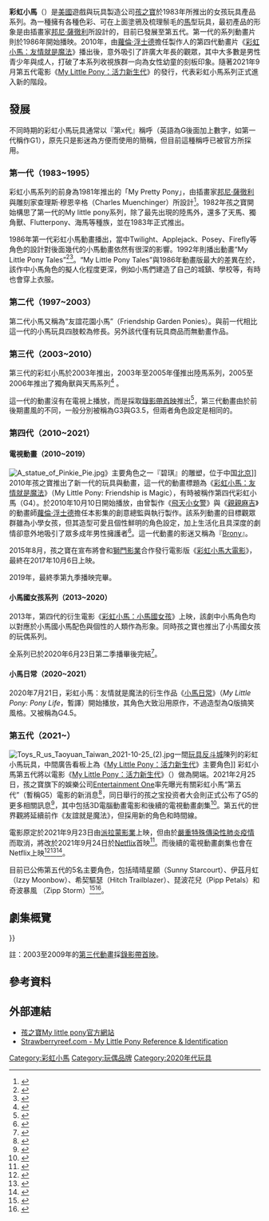 {{expand English|My Little Pony|date=2017年9月}}
{{noteTA
|G1=Show
|G2=MLP
|G3=Movie
|G4=Cartoon
}}
{{About|由[[孩之寶|孩之寶]]所创彩虹小馬系列综述|2010年播出的電視影集|彩虹小馬：友情就是魔法|2017年上映、基於本產品的電影|彩虹小馬大電影}}

'''彩虹小馬'''（{{lang-en|''My Little Pony''}}）是[[美國|美國]]遊戲與玩具製造公司[[孩之寶|孩之寶]]於1983年所推出的女孩玩具產品系列。為一種擁有各種色彩、可在上面塗鴉及梳理鬃毛的[[馬|馬]]型玩具，最初產品的形象是由插畫家[[邦尼·薩徹利|邦尼·薩徹利]]所設計的，目前已發展至第五代。第一代的系列動畫片則於1986年開始播映。2010年，由[[蘿倫·浮士德|蘿倫·浮士德]]擔任製作人的第四代動畫片《[[彩虹小馬：友情就是魔法|彩虹小馬：友情就是魔法]]》播出後，意外吸引了許廣大年長的觀眾，其中大多數是男性青少年與成人，打破了本系列收視族群一向為女性幼童的刻板印象。隨著2021年9月第五代電影《[[My_Little_Pony：活力新生代|My Little Pony：活力新生代]]》的發行，代表彩虹小馬系列正式進入新的階段。

==發展==
不同時期的彩虹小馬玩具通常以『第x代』稱呼（英語為G後面加上數字，如第一代稱作G1），原先只是影迷為方便而使用的簡稱，但目前這種稱呼已被官方所採用。

===第一代（1983~1995）===
{{main|彩虹小馬 (1986年動畫)|My Little Pony Tales}}
彩虹小馬系列的前身為1981年推出的「My Pretty Pony」，由插畫家[[邦尼·薩徹利|邦尼·薩徹利]]與雕刻家查理斯·穆恩辛格（Charles Muenchinger）所設計<ref>{{cite web|url=http://www.hasbro.com/mylittlepony/en_US/parents/through-the-years.cfm|archiveurl=https://web.archive.org/web/20121114085112/http://www.hasbro.com/mylittlepony/en_US/parents/through-the-years.cfm|title=My Little Pony History|author=Hasbro|archivedate=November 14, 2012|date=2012|accessdate=May 20, 2015}}</ref>。1982年孩之寶開始構思了第一代的My little pony系列，除了最先出現的陸馬外，還多了天馬、獨角獸、Flutterpony、海馬等種族，並在1983年正式推出。

1986年第一代彩虹小馬動畫播出，當中Twilight、Applejack、Posey、Firefly等角色的設計對後面幾代的小馬動畫依然有很深的影響。1992年則播出動畫“My Little Pony Tales”<ref>{{cite book|last= Hayes |first= Summer | last2= Shriner| first2= Kimberly |title= The My Little Pony G1 Collector's Inventory |url= http://books.google.com/books?id=Zcc5nh6XrbMC |publisher= Priced Nostalgia Press |year= 2008 |isbn= 978-0-9786063-1-2}}</ref><ref>{{Cite book | first = Hal | last = Erickson | isbn = 0-7864-2256-4 | publisher = McFarlene & Co | pages = 575–576 |year = 2005 | title = Television Cartoon Shows: An Illustrated Encyclopedia, 1949 -2003, The Shows M-Z  }}</ref>。“My Little Pony Tales”與1986年動畫版最大的差異在於，該作中小馬角色的擬人化程度更深，例如小馬們建造了自己的城鎮、學校等，有時也會穿上衣服。

===第二代（1997~2003）===
第二代小馬又稱為“友誼花園小馬”（Friendship Garden Ponies）。與前一代相比這一代的小馬玩具四肢較為修長。另外該代僅有玩具商品而無動畫作品。

===第三代（2003~2010）===
{{main|彩虹小馬 (2000年代動畫)}}
第三代的彩虹小馬於2003年推出，2003年至2005年僅推出陸馬系列，2005至2006年推出了獨角獸與天馬系列<ref>{{cite news|title=Hasbro Revamps My Little Pony to Draw Younger Girls|url=http://www.highbeam.com/doc/1G1-105890012.html|accessdate=9 August 2014|work=Marketing Week|date=10 July 2003|archive-url=https://web.archive.org/web/20140921103319/http://www.highbeam.com/doc/1G1-105890012.html|archive-date=2014-09-21|dead-url=yes}}</ref>
。

這一代的動畫沒有在電視上播放，而是採取[[錄影帶首映|錄影帶首映]]推出<ref>{{Cite web |url=http://tvtropes.org/pmwiki/pmwiki.php/WesternAnimation/MyLittlePonyG3 |title=My little pony g3  |access-date=2015-09-09 |archive-date=2022-05-31 |archive-url=https://web.archive.org/web/20220531000806/https://tvtropes.org/pmwiki/pmwiki.php/WesternAnimation/MyLittlePonyG3 }}</ref>，第三代動畫由於前後期畫風的不同，一般分別被稱為G3與G3.5，但兩者角色設定是相同的。

===第四代（2010~2021）===
====電視動畫（2010~2019）====
{{main|彩虹小馬：友情就是魔法|彩虹小馬大電影}}
[[File:A_statue_of_Pinkie_Pie.jpg|thumb]]》主要角色之一『碧琪』的雕塑，位于中国[[北京|北京]]]]
2010年孩之寶推出了新一代的玩具與動畫，這一代的動畫標題為《[[彩虹小馬：友情就是魔法|彩虹小馬：友情就是魔法]]》（My Little Pony: Friendship is Magic），有時被稱作第四代彩虹小馬（G4）。於2010年10月10日開始播放，由曾製作《[[飛天小女警|飛天小女警]]》與《[[親親麻吉|親親麻吉]]》的動畫師[[蘿倫·浮士德|蘿倫·浮士德]]擔任本影集的創意總監與執行製作。該系列動畫的目標觀眾群雖為小學女孩，但其造型可愛且個性鮮明的角色設定，加上生活化且具深度的劇情卻意外地吸引了眾多成年男性擁護者<ref>{{Cite web |url=http://wondercolt.com/about/story |title=歐美都在瘋迷彩虹小馬！一看成癮狂熱現象 |access-date=2015-09-09 |archive-date=2021-06-22 |archive-url=https://web.archive.org/web/20210622033524/https://wondercolt.com/about/story }}</ref>。這一代動畫的影迷又稱為『[[Brony|Brony]]』。

2015年8月，孩之寶在宣布將會和[[獅門影業|獅門影業]]合作發行電影版《[[彩虹小馬大電影|彩虹小馬大電影]]》，最終在2017年10月6日上映。

2019年，最終季第九季播映完畢。

====小馬國女孩系列（2013~2020）====
{{main|彩虹小馬：小馬國女孩系列}}
2013年，第四代的衍生電影《[[彩虹小馬：小馬國女孩|彩虹小馬：小馬國女孩]]》上映，該劇中小馬角色均以對應於小馬國小馬配色與個性的人類作為形象。同時孩之寶也推出了小馬國女孩的玩偶系列。

全系列已於2020年6月23日第二季播畢後完結<ref>{{cite web|author=Sethisto|url=https://www.equestriadaily.com/2019/05/equestria-girls-possibly-coming-to-end.html|title=Equestria Girls Possibly Coming to an End As Well - DHX No Longer Producing It|website=[[Equestria_Daily|Equestria Daily]]|date=2019-05-24|access-date=2021-04-30|archive-date=2021-04-30|archive-url=https://web.archive.org/web/20210430231848/https://www.equestriadaily.com/2019/05/equestria-girls-possibly-coming-to-end.html|dead-url=no}}</ref>。

====小馬日常（2020~2021）====
2020年7月21日，彩虹小馬：友情就是魔法的衍生作品《[[彩虹小馬：小馬日常|小馬日常]]》（''My Little Pony: Pony Life''，暫譯）開始播放，其角色大致沿用原作，不過造型為Q版搞笑風格。又被稱為G4.5。

=== 第五代（2021~）===
{{main|My Little Pony：活力新生代}}
[[File:Toys_R_us_Taoyuan_Taiwan_2021-10-25_(2).jpg|thumb]]一間[[玩具反斗城|玩具反斗城]]陳列的彩虹小馬玩具，中間廣告看板上為《[[My_Little_Pony：活力新生代|My Little Pony：活力新生代]]》主要角色]]
彩虹小馬第五代將以電影《[[My_Little_Pony：活力新生代|My Little Pony：活力新生代]]》（{{lang-en|My Little Pony: A New Generation}}）做為開端。2021年2月25日，孩之寶旗下的娛樂公司[[娛樂一體|Entertainment One]]率先曝光有關彩虹小馬“第五代”（暫稱G5）電影的新消息<ref>{{cite web |title=Entertainment One 公布 G5 大电影部分详情 |url=https://www.equestriacn.com/2021/02/more-details-about-mlp-g5-movie-revealed-by-entertainment-tonight.html |website=Equestria CN |accessdate=2021-03-01 |archive-date=2022-01-06 |archive-url=https://web.archive.org/web/20220106074352/https://www.equestriacn.com/2021/02/more-details-about-mlp-g5-movie-revealed-by-entertainment-tonight.html }}</ref>，同日舉行的孩之宝投资者大会則正式公布了G5的更多相關訊息<ref>{{cite web |title=孩之宝投资者大会公布小马 G5 电影新资讯（状态更新） |url=https://www.equestriacn.com/2021/02/hasbro-invesor-conference-revealed-some-new-information-of-g5-pony.html#prettyPhoto |website=Equestria CN |accessdate=2021-03-01 |archive-date=2022-01-06 |archive-url=https://web.archive.org/web/20220106074334/https://www.equestriacn.com/2021/02/hasbro-invesor-conference-revealed-some-new-information-of-g5-pony.html#prettyPhoto }}</ref>，其中包括3D電腦動畫電影和後續的電視動畫劇集<ref name="etonline g5">{{cite web | url = https://www.etonline.com/my-little-pony-latest-movie-heads-to-netflix-greenlights-new-series-exclusive-161157 | title = 'My Little Pony': Latest Movie Heads to Netflix, Greenlights New Series | first = Philiana | last = Ng | date = February 24, 2021 | accessdate = February 24, 2021 | work = Entertainment Tonight | archive-date = 2021-02-25 | archive-url = https://web.archive.org/web/20210225035301/https://www.etonline.com/my-little-pony-latest-movie-heads-to-netflix-greenlights-new-series-exclusive-161157 | dead-url = no }}</ref>。第五代的世界觀將延續前作《友誼就是魔法》，但採用新的角色和時間線。

電影原定於2021年9月23日由[[派拉蒙影業|派拉蒙影業]]上映，但由於[[嚴重特殊傳染性肺炎疫情|嚴重特殊傳染性肺炎疫情]]而取消，將改於2021年9月24日於[[Netflix|Netflix]]首映<ref>{{cite web | url = https://variety.com/2021/film/news/paramount-my-little-pony-movie-netflix-1234902328/ | title = ‘My Little Pony’ Movie Skipping Theaters to Debut on Netflix | first = Rebecca | last = Rubin | date = February 11, 2021 | accessdate = February 11, 2021 | work = Variety (magazine) | archive-date = 2021-02-12 | archive-url = https://web.archive.org/web/20210212140214/https://variety.com/2021/film/news/paramount-my-little-pony-movie-netflix-1234902328/ | dead-url = no }}</ref>。而後續的電視動畫劇集也會在Netflix上映<ref name="Investor">{{cite press release|title=Hasbro Inc Investor Event 2021|url=https://investor.hasbro.com/static-files/de97af26-93c3-4bfe-92d6-fbc9e0196fe1|publisher=[[Hasbro|Hasbro]]|access-date=June 30, 2021|date=February 25, 2021|pages=16|archive-date=2021-07-09|archive-url=https://web.archive.org/web/20210709181731/https://investor.hasbro.com/static-files/de97af26-93c3-4bfe-92d6-fbc9e0196fe1|dead-url=no}}</ref><ref name="TelevisionSeries">{{Cite web|url=https://www.etonline.com/my-little-pony-latest-movie-heads-to-netflix-greenlights-new-series-exclusive-161157|title='My Little Pony': Latest Movie Heads to Netflix, Greenlights New Series (Exclusive)|work=Entertainment Tonight|first=Philliana|last=Ng|date=February 24, 2021|access-date=2021-02-27|archive-date=2021-02-25|archive-url=https://web.archive.org/web/20210225035301/https://www.etonline.com/my-little-pony-latest-movie-heads-to-netflix-greenlights-new-series-exclusive-161157|dead-url=no}}</ref><ref name="A-Z">{{cite web|title=Shows A—Z — My Little Pony G5 Series (Netflix)|url=http://www.thefutoncritic.com/devwatch/my-little-pony-g5-series|publisher=[[The_Futon_Critic|The Futon Critic]]|access-date=June 13, 2021}}</ref>。

目前已公佈第五代的5名主要角色，包括晴晴星願（Sunny Starcourt）、伊茲月虹（Izzy Moonbow）、希契驅瑟（Hitch Trailblazer）、琵波花兒（Pipp Petals）和奇波暴風
（Zipp Storm）<ref>{{cite web | url = https://www.facebook.com/mylittlepony/videos/524944975150047/ | title = Introducing... | publisher = [[Hasbro|Hasbro]] | via = [[Facebook|Facebook]] | date = February 26, 2021 | accessdate = 2021-02-26 | archive-date = 2021-11-25 | archive-url = https://web.archive.org/web/20211125183715/https://www.facebook.com/mylittlepony/videos/524944975150047/ }}</ref><ref>{{cite web | url = https://www.facebook.com/mylittlepony/videos/917830495715016/ | title = Ahead of National Siblings Day tomorrow, say hello to our royal Pegasi sisters, Pipp Petals & Zipp Storm! See them and their pony co-stars in the new My Little Pony movie coming to Netflix this Fall! | publisher = [[Hasbro|Hasbro]] | via = [[Facebook|Facebook]] | date = April 9, 2021 | accessdate = April 9, 2021 | archive-date = 2021-04-10 | archive-url = https://web.archive.org/web/20210410032224/https://www.facebook.com/mylittlepony/videos/917830495715016/ | dead-url = no }}</ref>。

== 劇集概覽 ==
{{Series overview
| width = 70%
| network = y
| released = y
| multiseries = 
{{Series overview
| series = ''《[[彩虹小馬_(1986年動畫)|彩虹小馬]]》''
| color1 = #00B8F5
| episodes1 = 50
| start1 = {{Start date|1986|9|15}}
| end1 = {{End date|1986|11|21}}
| network1 = [[廣播聯賣|廣播聯賣]]
| color2 = #FBEC5D
| episodes2 = 15
| start2 = {{Start date|1987|9|7}}
| end2 = {{End date|1987|9|25}}
}}
{{Series overview
| series = ''《[[My_Little_Pony_Tales|My Little Pony Tales]]》''
| color1 = #F66B0F
| episodes1 = 26
| start1 = {{Start date|1992|8|2}}{{#ifexpr:}}
| end1 = {{End date|1992|12|25}}
| network1 = [[迪士尼頻道|迪士尼頻道]]
}}
{{Series overview
| series       = ''《[[彩虹小馬：友情就是魔法|彩虹小馬：友情就是魔法]]》''
| color1       = #972297
| episodes1    = 26
| start1       = {{Start date|2010|10|10}}
| end1         = {{End date|2011|5|6}}
| network1     = The Hub/Hub Network

| color2       = #E171A0
| episodes2    = 26
| start2       = {{Start date|2011|9|17}}
| end2         = {{End date|2012|4|21}}

| color3       = #009EE7
| episodes3    = 13
| start3       = {{Start date|2012|11|10}}
| end3         = {{End date|2013|2|16}}

| color4       = #792079
| episodes4    = 26
| start4       = {{Start date|2013|11|23}}
| end4         = {{End date|2014|5|10}}

| color5       = #2998FF
| episodes5    = 26
| start5       = {{Start date|2015|4|4}}
| end5         = {{End date|2015|11|28}}
| network5     = [[Discovery_Family|Discovery Family]]

| color6       = #55FFFF
| episodes6    = 26
| start6       = {{Start date|2016|3|26}}
| end6         = {{End date|2016|10|22}}

| color7       = #DB63F8
| episodes7    = 26
| start7       = {{Start date|2017|4|15}}
| end7         = {{End date|2017|10|28}}

| color7S      =  #322C4D
| linkT7S      = [[彩虹小馬大電影|彩虹小馬大電影]]
| start7S      = {{Start date|2017|10|6}}
| network7S    = {{N/A}}

| color8       = #6F2DA8
| episodes8    = 26
| start8       = {{Start date|2018|3|24}}
| end8         = {{End date|2018|10|13}}
| network8     = Discovery Family

| color8S      = #AEDCDE
| linkT8S      = [[彩虹小馬：友情就是魔法電視特輯－永恆的禮物|假日特輯]]
| start8S      = {{Start date|2018|10|27}}
| network8S    = 

| color9       = #A40D1A
| episodes9    = 26
| start9       = {{Start date|2019|4|6}}
| end9         = {{End date|2019|10|12}}
| network9     = 

| color9S      = #4D529A
| linkT9S      = [[彩虹小馬：友情就是魔法電視特輯－彩虹之旅|特輯]]
| start9S      = {{Start date|2019|6|29}}
| network9S    = 

| color9CS       = #02AC4B
| episodes9CS    = 6
| start9CS       = {{Start date|2020|4|20}} (AUS)
| end9CS         = {{End date|2020|5|25}} (AUS)
| network9CS     = {{N/A}}
}}
{{Series overview
| series        = ''《[[彩虹小馬：小馬日常|彩虹小馬：小馬日常]]》''
| color1        = #F5B7FF
| episodes1     = 26
| start1        = {{Start date|2020|11|7}}
| end1          = {{End date|2021|2|6}}
| network1      = Discovery Family

| color2       = #FF7A00
| episodes2    = 14
| start2       = {{Start date|2021|4|10}}
| end2         = {{Start date|2021|5|22}}
}}
{{Series overview
| series       = ''《[[My_Little_Pony：活力新生代|My Little Pony：活力新生代]]》''
| color1S      = #FFFFFF
| linkT1S      = 電影
| start1S      = {{Start date|2021|9|24}}
| network1S    = [[Netflix|Netflix]]
}}
}}

註：2003至2009年的[[彩虹小馬_(2000年代動畫)|第三代動畫]]採[[錄影帶首映|錄影帶首映]]。

==參考資料==
{{reflist}}

==外部連結==
*[http://mylittlepony.hasbro.com/en-gb 孩之寶My little pony官方網站] {{Wayback|url=http://mylittlepony.hasbro.com/en-gb |date=20210322225139 }} {{en}}
*[http://strawberryreef.com/index.html Strawberryreef.com - My Little Pony Reference & Identification] {{Wayback|url=http://strawberryreef.com/index.html |date=20220430225358 }} {{en}}
{{My_little_pony}}
[[Category:彩虹小馬|Category:彩虹小馬]]
[[Category:玩偶品牌|Category:玩偶品牌]]
[[Category:2020年代玩具|Category:2020年代玩具]]